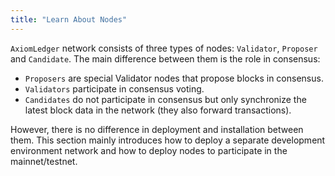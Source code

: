 ```yaml
---
title: "Learn About Nodes"
---
```


`AxiomLedger` network consists of three types of nodes: `Validator`, `Proposer` and `Candidate`.
The main difference between them is the role in consensus:

- `Proposers` are special Validator nodes that propose blocks in consensus.
- `Validators` participate in consensus voting.
- `Candidates` do not participate in consensus but only synchronize the latest block data in the network
(they also forward transactions).

However, there is no difference in deployment and installation between them. This section mainly introduces
how to deploy a separate development environment network and how to deploy nodes to participate in the mainnet/testnet.
